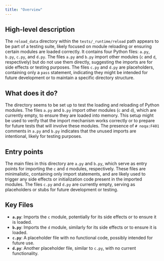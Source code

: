 ```yaml
---
title: "Overview"
---
```


## High-level description
The `reload_data` directory within the `tests/_runtime/reload` path appears to be part of a testing suite, likely focused on module reloading or ensuring certain modules are loaded correctly. It contains four Python files: `a.py`, `b.py`, `c.py`, and `d.py`. The files `a.py` and `b.py` import other modules (`c` and `d`, respectively) but do not use them directly, suggesting the imports are for side effects or testing purposes. The files `c.py` and `d.py` are placeholders, containing only a `pass` statement, indicating they might be intended for future development or to maintain a specific directory structure.

## What does it do?
The directory seems to be set up to test the loading and reloading of Python modules. The files `a.py` and `b.py` import other modules (`c` and `d`), which are currently empty, to ensure they are loaded into memory. This setup might be used to verify that the import mechanism works correctly or to prepare for future tests that will involve these modules. The presence of `# noqa:F401` comments in `a.py` and `b.py` indicates that the unused imports are intentional, likely for testing purposes.

## Entry points
The main files in this directory are `a.py` and `b.py`, which serve as entry points for importing the `c` and `d` modules, respectively. These files are minimalistic, containing only import statements, and are likely used to trigger any side effects or initialization code present in the imported modules. The files `c.py` and `d.py` are currently empty, serving as placeholders or stubs for future development or testing.

## Key Files
- **`a.py`**: Imports the `c` module, potentially for its side effects or to ensure it is loaded.
- **`b.py`**: Imports the `d` module, similarly for its side effects or to ensure it is loaded.
- **`c.py`**: A placeholder file with no functional code, possibly intended for future use.
- **`d.py`**: Another placeholder file, similar to `c.py`, with no current functionality.